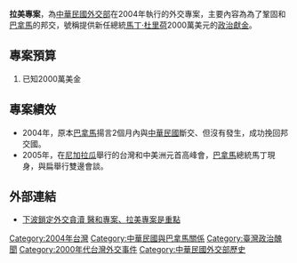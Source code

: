 {{Expand |time=2008-12-22T04:03:54+00:00 }}<!-- 本调用由 {{subst:Expand/auto}} 自动产生。 -->
'''拉美專案'''，為[[中華民國|中華民國]][[中華民國外交部|外交部]]在2004年執行的外交專案，主要內容為為了鞏固和[[巴拿馬|巴拿馬]]的邦交，號稱提供新任總統[[馬丁·托里霍斯|馬丁·杜里荷]]2000萬美元的[[政治獻金|政治獻金]]。

==專案預算==
# 已知2000萬美金

==專案績效==
* 2004年，原本[[巴拿馬|巴拿馬]]揚言2個月內與[[中華民國|中華民國]]斷交、但沒有發生，成功挽回邦交國。
* 2005年，在[[尼加拉瓜|尼加拉瓜]]舉行的台灣和中美洲元首高峰會，[[巴拿馬|巴拿馬]]總統馬丁現身，與扁舉行雙邊會談。

==外部連結==
* [http://udn.com/NEWS/NATIONAL/NATS5/4608208.shtml 下波鎖定外交貪瀆 醫和專案、拉美專案是重點]

{{陳水扁政府時期中華民國外交}}
{{Taiwanese politics-stub}}

[[Category:2004年台灣|Category:2004年台灣]]
[[Category:中華民國與巴拿馬關係|Category:中華民國與巴拿馬關係]]
[[Category:臺灣政治醜聞|Category:臺灣政治醜聞]]
[[Category:2000年代台灣外交事件|Category:2000年代台灣外交事件]]
[[Category:中華民國外交部歷史|Category:中華民國外交部歷史]]